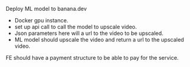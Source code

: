 Deploy ML model to banana.dev
  - Docker gpu instance.
  - set up api call to call the model to upscale video.
  - Json parameters here will a url to the video to be upscaled.
  - ML model should upscale the video and return a url to the upscaled video.
  

FE should have a payment structure to be able to pay for the service.
